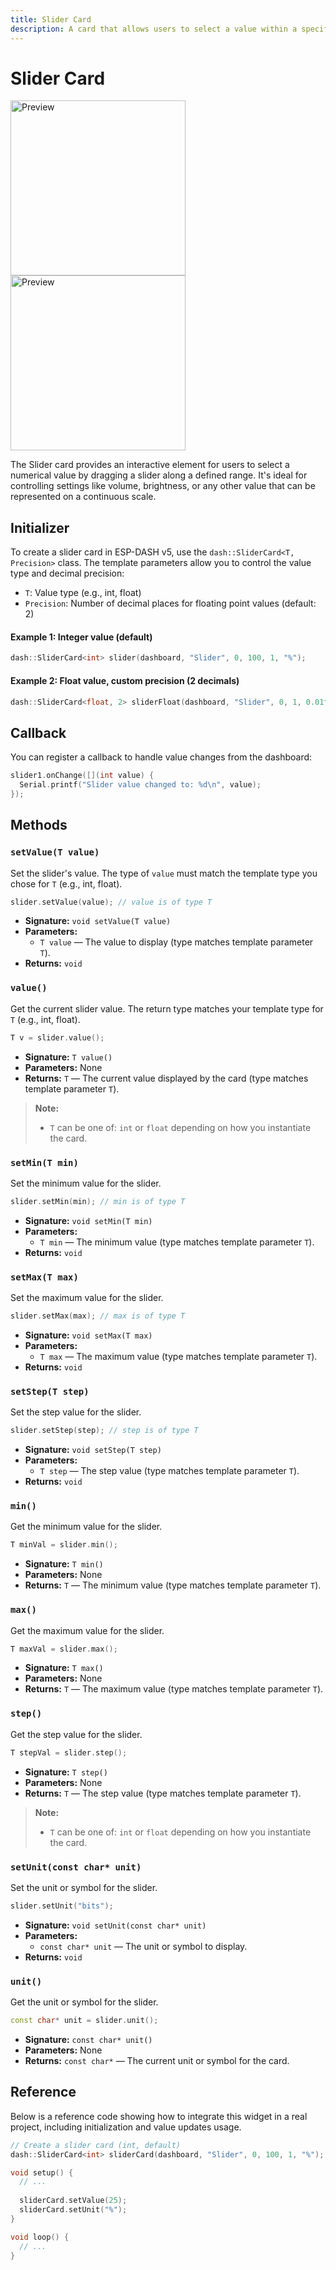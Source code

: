 ```yaml
---
title: Slider Card
description: A card that allows users to select a value within a specified range using a slider. Updated for ESP-DASH v5 API.
---
```



# Slider Card

<img className="my-6 hidden dark:block" src="/img/v5/cards/dark/slider.png" width="280px" alt="Preview" />
<img className="my-6 dark:hidden" src="/img/v5/cards/light/slider.png" width="280px" alt="Preview" />

The Slider card provides an interactive element for users to select a numerical value by dragging a slider along a defined range. It's ideal for controlling settings like volume, brightness, or any other value that can be represented on a continuous scale.

## Initializer

To create a slider card in ESP-DASH v5, use the `dash::SliderCard<T, Precision>` class. The template parameters allow you to control the value type and decimal precision:
- `T`: Value type (e.g., int, float)
- `Precision`: Number of decimal places for floating point values (default: 2)

#### Example 1: Integer value (default)
```cpp
dash::SliderCard<int> slider(dashboard, "Slider", 0, 100, 1, "%");
```

#### Example 2: Float value, custom precision (2 decimals)
```cpp
dash::SliderCard<float, 2> sliderFloat(dashboard, "Slider", 0, 1, 0.01f, "V");
```

## Callback

You can register a callback to handle value changes from the dashboard:

```cpp
slider1.onChange([](int value) {
  Serial.printf("Slider value changed to: %d\n", value);
});
```

## Methods

### `setValue(T value)`
Set the slider's value. The type of `value` must match the template type you chose for `T` (e.g., int, float).
```cpp
slider.setValue(value); // value is of type T
```
- **Signature:** `void setValue(T value)`
- **Parameters:**
  - `T value` — The value to display (type matches template parameter `T`).
- **Returns:** `void`

### `value()`
Get the current slider value. The return type matches your template type for `T` (e.g., int, float).
```cpp
T v = slider.value();
```
- **Signature:** `T value()`
- **Parameters:** None
- **Returns:** `T` — The current value displayed by the card (type matches template parameter `T`).

> **Note:**
> - `T` can be one of: `int` or `float` depending on how you instantiate the card.

### `setMin(T min)`
Set the minimum value for the slider.
```cpp
slider.setMin(min); // min is of type T
```
- **Signature:** `void setMin(T min)`
- **Parameters:**
  - `T min` — The minimum value (type matches template parameter `T`).
- **Returns:** `void`

### `setMax(T max)`
Set the maximum value for the slider.
```cpp
slider.setMax(max); // max is of type T
```
- **Signature:** `void setMax(T max)`
- **Parameters:**
  - `T max` — The maximum value (type matches template parameter `T`).
- **Returns:** `void`

### `setStep(T step)`
Set the step value for the slider.
```cpp
slider.setStep(step); // step is of type T
```
- **Signature:** `void setStep(T step)`
- **Parameters:**
  - `T step` — The step value (type matches template parameter `T`).
- **Returns:** `void`

### `min()`
Get the minimum value for the slider.
```cpp
T minVal = slider.min();
```
- **Signature:** `T min()`
- **Parameters:** None
- **Returns:** `T` — The minimum value (type matches template parameter `T`).

### `max()`
Get the maximum value for the slider.
```cpp
T maxVal = slider.max();
```
- **Signature:** `T max()`
- **Parameters:** None
- **Returns:** `T` — The maximum value (type matches template parameter `T`).

### `step()`
Get the step value for the slider.
```cpp
T stepVal = slider.step();
```
- **Signature:** `T step()`
- **Parameters:** None
- **Returns:** `T` — The step value (type matches template parameter `T`).

> **Note:**
> - `T` can be one of: `int` or `float` depending on how you instantiate the card.

### `setUnit(const char* unit)`
Set the unit or symbol for the slider.
```cpp
slider.setUnit("bits");
```
- **Signature:** `void setUnit(const char* unit)`
- **Parameters:**
  - `const char* unit` — The unit or symbol to display.
- **Returns:** `void`

### `unit()`
Get the unit or symbol for the slider.
```cpp
const char* unit = slider.unit();
```
- **Signature:** `const char* unit()`
- **Parameters:** None
- **Returns:** `const char*` — The current unit or symbol for the card.

## Reference

Below is a reference code showing how to integrate this widget in a real project, including initialization and value updates usage.

```cpp
// Create a slider card (int, default)
dash::SliderCard<int> sliderCard(dashboard, "Slider", 0, 100, 1, "%");

void setup() {
  // ...
  
  sliderCard.setValue(25);
  sliderCard.setUnit("%");
}

void loop() {
  // ...
}
```